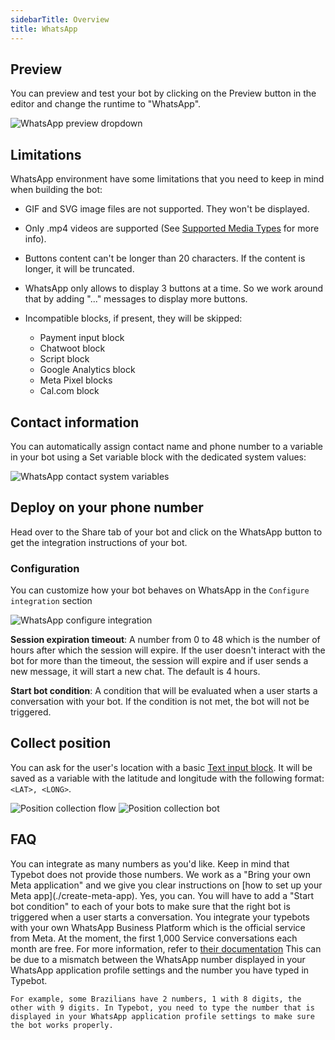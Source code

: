 ```yaml
---
sidebarTitle: Overview
title: WhatsApp
---
```


## Preview

You can preview and test your bot by clicking on the Preview button in the editor and change the runtime to "WhatsApp".

<Frame>
  <img
    src="/images/whatsapp/preview-dropdown.png"
    alt="WhatsApp preview dropdown"
  />
</Frame>

## Limitations

WhatsApp environment have some limitations that you need to keep in mind when building the bot:

- GIF and SVG image files are not supported. They won't be displayed.
- Only .mp4 videos are supported (See [Supported Media Types](https://developers.facebook.com/docs/whatsapp/cloud-api/reference/media#supported-media-types) for more info).
- Buttons content can't be longer than 20 characters. If the content is longer, it will be truncated.
- WhatsApp only allows to display 3 buttons at a time. So we work around that by adding "..." messages to display more buttons.
- Incompatible blocks, if present, they will be skipped:

  - Payment input block
  - Chatwoot block
  - Script block
  - Google Analytics block
  - Meta Pixel blocks
  - Cal.com block

## Contact information

You can automatically assign contact name and phone number to a variable in your bot using a Set variable block with the dedicated system values:

<Frame>
  <img
    src="/images/whatsapp/contact-var.png"
    alt="WhatsApp contact system variables"
  />
</Frame>

## Deploy on your phone number

Head over to the Share tab of your bot and click on the WhatsApp button to get the integration instructions of your bot.

### Configuration

You can customize how your bot behaves on WhatsApp in the `Configure integration` section

<Frame>
  <img
    src="/images/whatsapp/configure-integration.png"
    alt="WhatsApp configure integration"
  />
</Frame>

**Session expiration timeout**: A number from 0 to 48 which is the number of hours after which the session will expire. If the user doesn't interact with the bot for more than the timeout, the session will expire and if user sends a new message, it will start a new chat. The default is 4 hours.

**Start bot condition**: A condition that will be evaluated when a user starts a conversation with your bot. If the condition is not met, the bot will not be triggered.

## Collect position

You can ask for the user's location with a basic [Text input block](../editor/blocks/inputs/text). It will be saved as a variable with the latitude and longitude with the following format: `<LAT>, <LONG>`.

<Tabs>
  <Tab title="Flow">
    <Frame style={{ maxWidth: '400px' }}>
      <img
        src="/images/whatsapp/position-flow.jpg"
        alt="Position collection flow"
        className="rounded-lg"
      />
    </Frame>
  </Tab>
  <Tab title="Bot">
    <Frame style={{ maxWidth: '400px' }}>
      <img
        src="/images/whatsapp/position-bot.png"
        alt="Position collection bot"
        className="rounded-lg"
      />
    </Frame>
  </Tab>
</Tabs>

## FAQ

<AccordionGroup>
  <Accordion title="How many WhatsApp numbers can I use?">
    You can integrate as many numbers as you'd like. Keep in mind that Typebot does not provide those numbers. We work as a "Bring your own Meta application" and we give you clear instructions on [how to set up your Meta app](./create-meta-app).
  </Accordion>
  <Accordion title="Can I link multiple bots to the same WhatsApp number?">
    Yes, you can. You will have to add a "Start bot condition" to each of your bots to make sure that the right bot is triggered when a user starts a conversation.
  </Accordion>
  <Accordion title="Does the integration with WhatsApp requires any paid API?">
    You integrate your typebots with your own WhatsApp Business Platform which is the official service from Meta. At the moment, the first 1,000 Service conversations each month are free. For more information, refer to <a href="https://developers.facebook.com/docs/whatsapp/cloud-api/get-started#pricing---payment-methods" target="_blank">their documentation</a>
  </Accordion>
  <Accordion title="I receive the preview initial message but then the bot doesn't respond">
    This can be due to a mismatch between the WhatsApp number displayed in your WhatsApp application profile settings and the number you have typed in Typebot.

    For example, some Brazilians have 2 numbers, 1 with 8 digits, the other with 9 digits. In Typebot, you need to type the number that is displayed in your WhatsApp application profile settings to make sure the bot works properly.

  </Accordion>
</AccordionGroup>
